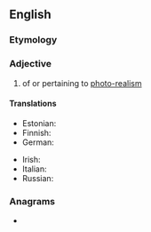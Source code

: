 ==English==

===Etymology===
{{prefix|en|photo|realistic}}

===Adjective===
{{en-adj}}

# {{lb|en|arts}} of or pertaining to [[photo-realism]]

====Translations====
{{trans-top|art: of or pertaining to photo-realism}}
* Estonian: {{t|et|fotorealistlik}}
* Finnish: {{t|fi|fotorealistinen}}
* German: {{t|de|fotorealistisch}}
{{trans-mid}}
* Irish: {{t|ga|fótairéalaíoch}}
* Italian: {{t|it|fotorealistico}}
* Russian: {{t+|ru|фотореалисти́чный}}
{{trans-bottom}}

===Anagrams===
* {{anagrams|en|a=acehiilooprstt|orthoepistical}}